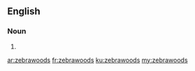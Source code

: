 ==English==

===Noun===
{{head|en|plural}}

# {{plural of|zebrawood|lang=en|nocat=1}}

[[ar:zebrawoods]]
[[fr:zebrawoods]]
[[ku:zebrawoods]]
[[my:zebrawoods]]